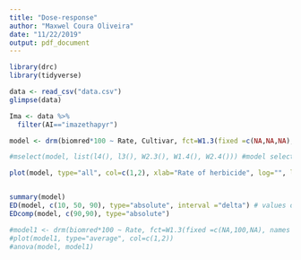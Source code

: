 ```yaml
---
title: "Dose-response"
author: "Maxwel Coura Oliveira"
date: "11/22/2019"
output: pdf_document
---
```



```r
library(drc)
library(tidyverse)
```

```r
data <- read_csv("data.csv")
glimpse(data)
```




```r
Ima <- data %>% 
  filter(AI=="imazethapyr")

model <- drm(biomred*100 ~ Rate, Cultivar, fct=W1.3(fixed =c(NA,NA,NA), names = c("slope", "upper", "ed50")), data=Ima)

#mselect(model, list(l4(), l3(), W2.3(), W1.4(), W2.4())) #model selection

plot(model, type="all", col=c(1,2), xlab="Rate of herbicide", log="", legendPos=c(3.5,50))


summary(model)
ED(model, c(10, 50, 90), type="absolute", interval ="delta") # values of y-axis
EDcomp(model, c(90,90), type="absolute")

#model1 <- drm(biomred*100 ~ Rate, fct=W1.3(fixed =c(NA,100,NA), names = c("slope", "upper", "ed50")), data=Ima)
#plot(model1, type="average", col=c(1,2))
#anova(model, model1)
```













